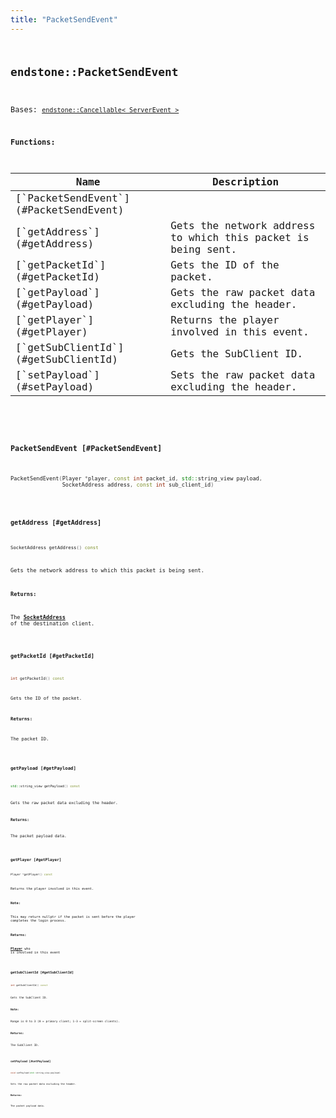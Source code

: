 ```yaml
---
title: "PacketSendEvent"
---
```


## <code className="doc-symbol doc-symbol-class"/> endstone::PacketSendEvent

Bases: [`endstone::Cancellable< ServerEvent >`](cancellable)
















**Functions:**

<table>
<thead>
   <tr>
      <th>Name</th>
      <th>Description</th>
   </tr>
</thead>
<tbody>
<tr key="classendstone_1_1_packet_send_event_1a5d4752bfb59aa606b2a92c577f1ca251">
    <td>[`PacketSendEvent`](#PacketSendEvent)</td>
    <td></td>
</tr>
<tr key="classendstone_1_1_packet_send_event_1ada748078e0707514545961d6bd837060">
    <td>[`getAddress`](#getAddress)</td>
    <td>Gets the network address to which this packet is being sent.</td>
</tr>
<tr key="classendstone_1_1_packet_send_event_1a09a905e5a99059f865bcdb931bf7f230">
    <td>[`getPacketId`](#getPacketId)</td>
    <td>Gets the ID of the packet.</td>
</tr>
<tr key="classendstone_1_1_packet_send_event_1a5742091cbd6fd1a5883567f4509693a8">
    <td>[`getPayload`](#getPayload)</td>
    <td>Gets the raw packet data excluding the header.</td>
</tr>
<tr key="classendstone_1_1_packet_send_event_1ae40aec395d824f1d5759d9aff77ea4d2">
    <td>[`getPlayer`](#getPlayer)</td>
    <td>Returns the player involved in this event.</td>
</tr>
<tr key="classendstone_1_1_packet_send_event_1a7521c9aa7ee4395b01ae312d7a14b65b">
    <td>[`getSubClientId`](#getSubClientId)</td>
    <td>Gets the SubClient ID.</td>
</tr>
<tr key="classendstone_1_1_packet_send_event_1a7388ad0e80c62aaf7a5d01a4e0974345">
    <td>[`setPayload`](#setPayload)</td>
    <td>Sets the raw packet data excluding the header.</td>
</tr>
</tbody>
</table>

### <code className="doc-symbol doc-symbol-function"/> PacketSendEvent [#PacketSendEvent]

```cpp
PacketSendEvent(Player *player, const int packet_id, std::string_view payload,
                SocketAddress address, const int sub_client_id)
```
### <code className="doc-symbol doc-symbol-function"/> getAddress [#getAddress]

```cpp
SocketAddress getAddress() const
```

Gets the network address to which this packet is being sent.





**Returns:**

The [**SocketAddress**](classendstone_1_1_socket_address.md) of the destination client. 





        
### <code className="doc-symbol doc-symbol-function"/> getPacketId [#getPacketId]

```cpp
int getPacketId() const
```

Gets the ID of the packet.





**Returns:**

The packet ID. 





        
### <code className="doc-symbol doc-symbol-function"/> getPayload [#getPayload]

```cpp
std::string_view getPayload() const
```

Gets the raw packet data excluding the header.





**Returns:**

The packet payload data. 





        
### <code className="doc-symbol doc-symbol-function"/> getPlayer [#getPlayer]

```cpp
Player *getPlayer() const
```

Returns the player involved in this event.





**Note:**

This may return nullptr if the packet is sent before the player completes the login process.




**Returns:**

[**Player**](classendstone_1_1_player.md) who is involved in this event 





        
### <code className="doc-symbol doc-symbol-function"/> getSubClientId [#getSubClientId]

```cpp
int getSubClientId() const
```

Gets the SubClient ID.





**Note:**

Range is 0 to 3 (0 = primary client; 1-3 = split-screen clients).




**Returns:**

The SubClient ID. 





        
### <code className="doc-symbol doc-symbol-function"/> setPayload [#setPayload]

```cpp
void setPayload(std::string_view payload)
```

Sets the raw packet data excluding the header.





**Returns:**

The packet payload data. 





        